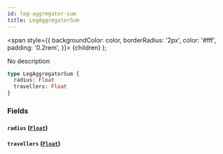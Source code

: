 ```yaml
---
id: leg-aggregator-sum
title: LegAggregatorSum
---
```


<span
style={{
      backgroundColor: color,
      borderRadius: '2px',
      color: '#fff',
      padding: '0.2rem',
    }}>
{children}
</span>
);

No description

```graphql
type LegAggregatorSum {
  radius: Float
  travellers: Float
}
```

### Fields

#### `radius` ([`Float`](/v1/scalars/float))

#### `travellers` ([`Float`](/v1/scalars/float))
